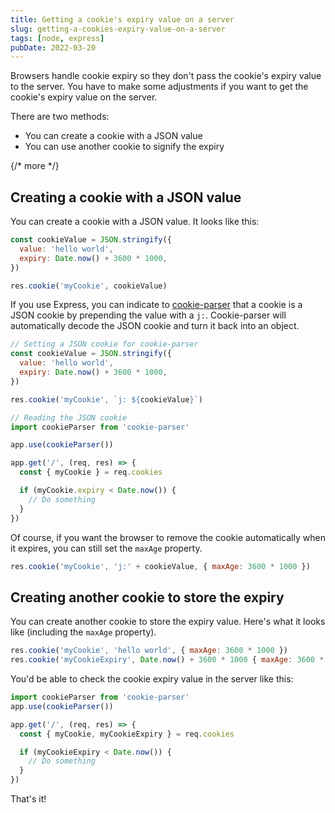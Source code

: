 ```yaml
---
title: Getting a cookie's expiry value on a server
slug: getting-a-cookies-expiry-value-on-a-server
tags: [node, express]
pubDate: 2022-03-20
---
```


Browsers handle cookie expiry so they don't pass the cookie's expiry value to the server. You have to make some adjustments if you want to get the cookie's expiry value on the server.

There are two methods:

- You can create a cookie with a JSON value
- You can use another cookie to signify the expiry

{/* more */}

## Creating a cookie with a JSON value

You can create a cookie with a JSON value. It looks like this:

```js
const cookieValue = JSON.stringify({
  value: 'hello world',
  expiry: Date.now() + 3600 * 1000,
})

res.cookie('myCookie', cookieValue)
```

If you use Express, you can indicate to [cookie-parser](https://www.npmjs.com/package/cookie-parser) that a cookie is a JSON cookie by prepending the value with a `j:`. Cookie-parser will automatically decode the JSON cookie and turn it back into an object.

```js
// Setting a JSON cookie for cookie-parser
const cookieValue = JSON.stringify({
  value: 'hello world',
  expiry: Date.now() + 3600 * 1000,
})

res.cookie('myCookie', `j: ${cookieValue}`)
```

```js
// Reading the JSON cookie
import cookieParser from 'cookie-parser'

app.use(cookieParser())

app.get('/', (req, res) => {
  const { myCookie } = req.cookies

  if (myCookie.expiry < Date.now()) {
    // Do something
  }
})
```

Of course, if you want the browser to remove the cookie automatically when it expires, you can still set the `maxAge` property.

```js
res.cookie('myCookie', 'j:' + cookieValue, { maxAge: 3600 * 1000 })
```

## Creating another cookie to store the expiry

You can create another cookie to store the expiry value. Here's what it looks like (including the `maxAge` property).

```js
res.cookie('myCookie', 'hello world', { maxAge: 3600 * 1000 })
res.cookie('myCookieExpiry', Date.now() + 3600 * 1000 { maxAge: 3600 * 1000 })
```

You'd be able to check the cookie expiry value in the server like this:

```js
import cookieParser from 'cookie-parser'
app.use(cookieParser())

app.get('/', (req, res) => {
  const { myCookie, myCookieExpiry } = req.cookies

  if (myCookieExpiry < Date.now()) {
    // Do something
  }
})
```

That's it!
